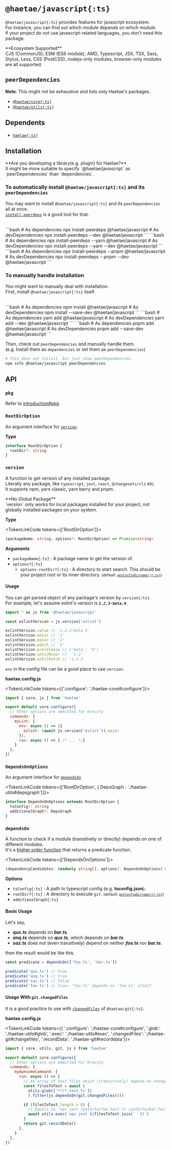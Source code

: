
# `@haetae/javascript{:ts}`

`@haetae/javascript{:ts}` provides features for javascript ecosystem.<br/>
For instance, you can find out which module depends on which module.<br/>
If your project do not use javascript-related languages, you don't need this package.

<Callout>
  **Ecosystem Supported**<br/>
  CJS (CommonJS), ESM (ES6 module), AMD, Typescript, JSX, TSX, Sass, Stylus,
  Less, CSS (PostCSS), nodejs-only modules, browser-only modules are all supported.
</Callout>

## `peerDependencies`

**Note**: This might not be exhaustive and lists only Haetae's packages.

- [`@haetae/core{:ts}`](./haetae-core)
- [`@haetae/utils{:ts}`](./haetae-utils)

## Dependents

- [`haetae{:ts}`](./haetae)

## Installation

<Callout>
  **Are you developing a library(e.g. plugin) for Haetae?** <br/>
  It might be more suitable to specify `@haetae/javascript` as `peerDependencies` than `dependencies`.
</Callout>

### To automatically install `@haetae/javascript{:ts}` and its `peerDependencies`

You may want to install `@haetae/javascript{:ts}` and its `peerDependencies` all at once. <br/>
[`install-peerdeps`](https://www.npmjs.com/package/install-peerdeps) is a good tool for that.

<br/>

<PkgManagerTabs>
```bash
# As dependencies
npx install-peerdeps @haetae/javascript
# As devDependencies
npx install-peerdeps --dev @haetae/javascript
```
```bash
# As dependencies
npx install-peerdeps --yarn @haetae/javascript
# As devDependencies
npx install-peerdeps --yarn --dev @haetae/javascript
```
```bash
# As dependencies
npx install-peerdeps --pnpm @haetae/javascript
# As devDependencies
npx install-peerdeps --pnpm --dev @haetae/javascript
```
</PkgManagerTabs>

### To manually handle installation

You might want to manually deal with installation.<br/>
First, install `@haetae/javascript{:ts}` itself.

<br/>

<PkgManagerTabs>
```bash
# As dependencies
npm install @haetae/javascript
# As devDependencies
npm install --save-dev @haetae/javascript
```
```bash
# As dependencies
yarn add @haetae/javascript
# As devDependencies
yarn add --dev @haetae/javascript
```
```bash
# As dependencies
pnpm add @haetae/javascript
# As devDependencies
pnpm add --save-dev @haetae/javascript
```
</PkgManagerTabs>

Then, check out `peerDependencies` and manually handle them.<br/>
(e.g. Install them as `dependencies` or set them as `peerDependencies`)

```bash
# This does not install, but just show peerDependencies.
npm info @haetae/javascript peerDependencies
```

## API

### `pkg`

Refer to [introduction#pkg](./introduction#pkg).

### `RootDirOption`

An argument interface for [`version`](#version).

**Type**

```ts
interface RootDirOption {
  rootDir?: string
}
```

### `version`

A function to get version of any installed package.<br/>
Literally any package, like `typescript`, `jest`, `react`, `@changesets/cli` etc.<br/>
It supports npm, yarn classic, yarn berry and pnpm.

<Callout>
**No Global Package** <br/>
`version` only works for local packages installed for your project, not globally installed packages on your system.
</Callout>

**Type**

<TokenLinkCode tokens={['RootDirOption']}>
```ts
(packageName: string, options?: RootDirOption) => Promise<string>
```
</TokenLinkCode>

**Arguments**

- `packageName{:ts}` : A package name to get the version of.
- `options?{:ts}`
  - `options.rootDir?{:ts}` : A directory to start search.
  This should be your project root or its inner directory. <small>(default: [`getConfigDirname(){:ts}`](./haetae-core#getconfigdirname))</small>

#### Usage

You can get parsed object of any package's version by `version{:ts}`.<br/>
For example, let's assume eslint's version is ***`1.2.3-beta.4`***.

```ts
import * as js from '@haetae/javascript'

const eslintVersion = js.version('eslint')

eslintVersion.value // '1.2.3-beta.4'
eslintVersion.major // '1'
eslintVersion.minor // '2'
eslintVersion.patch // '3'
eslintVersion.prerelease // ['beta', '4']
eslintVersion.untilMinor //  '1.2'
eslintVersion.untilPatch // '1.2.3'
```

`env` in the config file can be a good place to use `version`.

**haetae.config.js**

<TokenLinkCode tokens={{'.configure': './haetae-core#configure'}}>
```js
import { core, js } from 'haetae'

export default core.configure({
  // Other options are ommitted for brevity.
  commands: {
    myLint: {
      env: async () => ({
        eslint: (await js.version('eslint')).major
      }),
      run: async () => { /* ... */}
    }
  },
})
```
</TokenLinkCode>

### `DependsOnOptions`

An argument interface for [`dependsOn`](#dependson)

<TokenLinkCode tokens={['RootDirOption', { DepsGraph : './haetae-utils#depsgraph'}]}>
```ts
interface DependsOnOptions extends RootDirOption {
  tsConfig?: string
  additionalGraph?: DepsGraph
}
```
</TokenLinkCode>

### `dependsOn`

A function to check if a module (transitively or directly) depends on one of different modules.<br/>
It's a [higher order function](https://en.wikipedia.org/wiki/Higher-order_function) that returns a predicate function.<br/>

<TokenLinkCode tokens={['DependsOnOptions']}>
```ts
(dependencyCandidates: readonly string[], options?: DependsOnOptions) => (dependentCandidate: string) => boolean
```
</TokenLinkCode>

**Options**

- `tsConfig{:ts}` : A path to typescript config (e.g. **tsconfig.json**).
- `rootDir?{:ts}` : A directory to execute `git`. <small>(default: [`getConfigDirname(){:ts}`](./haetae-core#getconfigdirname))</small>
- `additionalGraph{:ts}`

#### Basic Usage

Let's say,

- ***qux.ts*** depends on ***bar.ts***.
- ***anq.ts*** depends on ***qux.ts***, which depends on ***bar.ts***
- ***saz.ts*** does not (even transitively) depend on neither ***foo.ts*** nor ***bar.ts***.

then the result would be like this.

```ts
const predicate = dependsOn(['foo.ts', 'bar.ts'])

predicate('qux.ts') // true
predicate('anq.ts') // true
predicate('saz.ts') // false
predicate('foo.ts') // true: 'foo.ts' depends on 'foo.ts' itself.
````

#### Usage With `git.changedFiles`

It is a good practice to use with [`changedFiles`](./haetae-git#changedfiles) of `@haetae/git{:ts}`.

**haetae.config.js**

<TokenLinkCode tokens={{ '.configure': './haetae-core#configure', '.glob': './haetae-utils#glob', '.exec': './haetae-utils#exec', '.changedFiles': './haetae-git#changefiles', '.recordData': './haetae-git#recorddata'}}>
```js
import { core, utils, git, js } from 'haetae'

export default core.configure({
  // Other options are ommitted for brevity.
  commands: {
    myAwesomeCommand: {
      run: async () => {
        // An array of test files which (transitively) depend on changed files
        const filesToTest = await (
          utils.glob(['**/*.test.ts'])
          ).filter(js.dependsOn(git.changedFiles()))

        if (filesToTest.length > 0) {
          // Equals to "npx jest /path/to/foo.test.ts /path/to/bar.test.ts ..."
          await utils.exec(`npx jest ${filesToTest.join(' ')}`)
        }
        return git.recordData()
      },
    }
  },
})
```
</TokenLinkCode>
